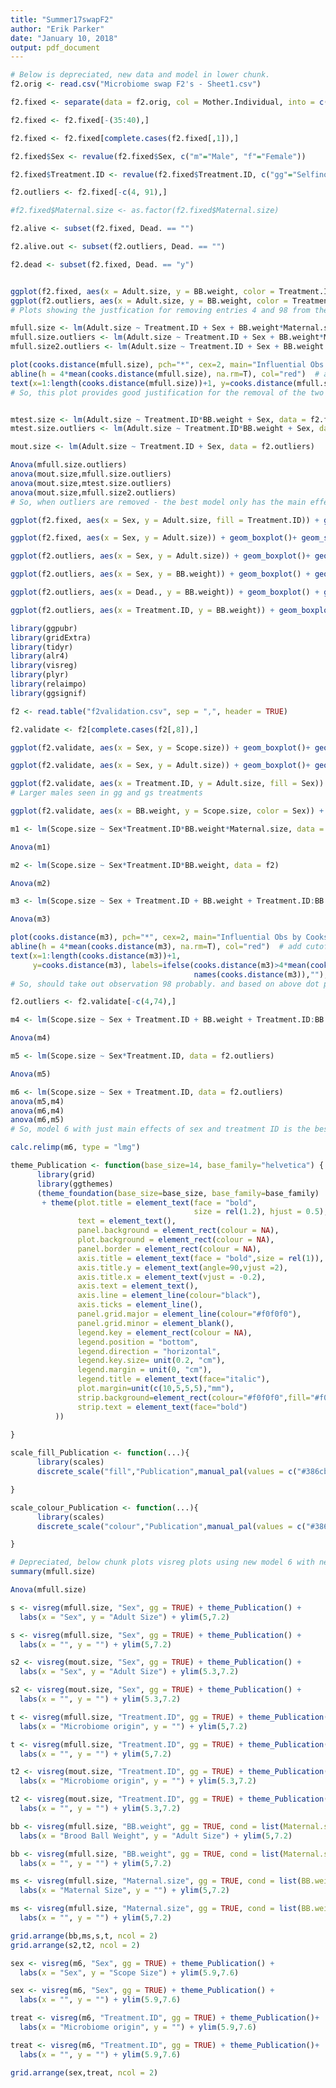 ```yaml
---
title: "Summer17swapF2"
author: "Erik Parker"
date: "January 10, 2018"
output: pdf_document
---
```


```r



# Below is depreciated, new data and model in lower chunk.
f2.orig <- read.csv("Microbiome swap F2's - Sheet1.csv")

f2.fixed <- separate(data = f2.orig, col = Mother.Individual, into = c("mother", "individual"), sep = "\\.")

f2.fixed <- f2.fixed[-(35:40),]

f2.fixed <- f2.fixed[complete.cases(f2.fixed[,1]),]

f2.fixed$Sex <- revalue(f2.fixed$Sex, c("m"="Male", "f"="Female"))

f2.fixed$Treatment.ID <- revalue(f2.fixed$Treatment.ID, c("gg"="Selfinoculated", "gs"="Crossinoculated"))

f2.outliers <- f2.fixed[-c(4, 91),]

#f2.fixed$Maternal.size <- as.factor(f2.fixed$Maternal.size)

f2.alive <- subset(f2.fixed, Dead. == "")

f2.alive.out <- subset(f2.outliers, Dead. == "")

f2.dead <- subset(f2.fixed, Dead. == "y")


ggplot(f2.fixed, aes(x = Adult.size, y = BB.weight, color = Treatment.ID)) + geom_point()
ggplot(f2.outliers, aes(x = Adult.size, y = BB.weight, color = Treatment.ID)) + geom_point()
# Plots showing the justfication for removing entries 4 and 98 from the original data.

mfull.size <- lm(Adult.size ~ Treatment.ID + Sex + BB.weight*Maternal.size, data = f2.fixed)
mfull.size.outliers <- lm(Adult.size ~ Treatment.ID + Sex + BB.weight*Maternal.size, data = f2.outliers)
mfull.size2.outliers <- lm(Adult.size ~ Treatment.ID + Sex + BB.weight + Maternal.size, data = f2.outliers)

plot(cooks.distance(mfull.size), pch="*", cex=2, main="Influential Obs by Cooks distance")  # plot cook's distance
abline(h = 4*mean(cooks.distance(mfull.size), na.rm=T), col="red")  # add cutoff line
text(x=1:length(cooks.distance(mfull.size))+1, y=cooks.distance(mfull.size), labels=ifelse(cooks.distance(mfull.size)>4*mean(cooks.distance(mfull.size), na.rm=T),names(cooks.distance(mfull.size)),""), col="red")  # add labels
# So, this plot provides good justification for the removal of the two outlying values.


mtest.size <- lm(Adult.size ~ Treatment.ID*BB.weight + Sex, data = f2.fixed)
mtest.size.outliers <- lm(Adult.size ~ Treatment.ID*BB.weight + Sex, data = f2.outliers)

mout.size <- lm(Adult.size ~ Treatment.ID + Sex, data = f2.outliers)

Anova(mfull.size.outliers)
anova(mout.size,mfull.size.outliers)
anova(mout.size,mtest.size.outliers)
anova(mout.size,mfull.size2.outliers)
# So, when outliers are removed - the best model only has the main effects of Treatment.ID and Sex.

ggplot(f2.fixed, aes(x = Sex, y = Adult.size, fill = Treatment.ID)) + geom_boxplot()

ggplot(f2.fixed, aes(x = Sex, y = Adult.size)) + geom_boxplot()+ geom_signif(comparisons = list(c("Female","Male")), test = "wilcox.test", map_signif_level = FALSE, textsize = 7, vjust = +0.1) + theme_Publication()

ggplot(f2.outliers, aes(x = Sex, y = Adult.size)) + geom_boxplot()+ geom_signif(comparisons = list(c("Female","Male")), test = "wilcox.test", map_signif_level = FALSE, textsize = 7, vjust = +0.1) + theme_Publication()

ggplot(f2.outliers, aes(x = Sex, y = BB.weight)) + geom_boxplot() + geom_signif(comparisons = list(c("Female","Male")), test = "wilcox.test", map_signif_level = FALSE, textsize = 7, vjust = +0.1) + theme_Publication()

ggplot(f2.outliers, aes(x = Dead., y = BB.weight)) + geom_boxplot() + geom_signif(comparisons = list(c("y","")), test = "wilcox.test", map_signif_level = FALSE, textsize = 7, vjust = +0.1) + theme_Publication()

ggplot(f2.outliers, aes(x = Treatment.ID, y = BB.weight)) + geom_boxplot() + geom_signif(comparisons = list(c("Selfinoculated","Crossinoculated")), test = "wilcox.test", map_signif_level = FALSE, textsize = 7, vjust = +0.1) + theme_Publication()


```

```r
library(ggpubr)
library(gridExtra)
library(tidyr)
library(alr4)
library(visreg)
library(plyr)
library(relaimpo)
library(ggsignif)

f2 <- read.table("f2validation.csv", sep = ",", header = TRUE)

f2.validate <- f2[complete.cases(f2[,8]),]

ggplot(f2.validate, aes(x = Sex, y = Scope.size)) + geom_boxplot()+ geom_signif(comparisons = list(c("m","f")), test = "wilcox.test", map_signif_level = FALSE, textsize = 7, vjust = +0.1)

ggplot(f2.validate, aes(x = Sex, y = Adult.size)) + geom_boxplot()+ geom_signif(comparisons = list(c("m","f")), test = "wilcox.test", map_signif_level = FALSE, textsize = 7, vjust = +0.1)

ggplot(f2.validate, aes(x = Treatment.ID, y = Adult.size, fill = Sex)) + geom_boxplot()
# Larger males seen in gg and gs treatments

ggplot(f2.validate, aes(x = BB.weight, y = Scope.size, color = Sex)) + geom_point()

m1 <- lm(Scope.size ~ Sex*Treatment.ID*BB.weight*Maternal.size, data = f2)

Anova(m1)

m2 <- lm(Scope.size ~ Sex*Treatment.ID*BB.weight, data = f2)

Anova(m2)

m3 <- lm(Scope.size ~ Sex + Treatment.ID + BB.weight + Treatment.ID:BB.weight + Sex:Treatment.ID, data = f2.validate)

Anova(m3)

plot(cooks.distance(m3), pch="*", cex=2, main="Influential Obs by Cooks distance")  # plot cook's distance
abline(h = 4*mean(cooks.distance(m3), na.rm=T), col="red")  # add cutoff line
text(x=1:length(cooks.distance(m3))+1, 
     y=cooks.distance(m3), labels=ifelse(cooks.distance(m3)>4*mean(cooks.distance(m3), na.rm=T),
                                         names(cooks.distance(m3)),""), col="red")  # add labels
# So, should take out observation 98 probably. and based on above dot plot, also want to take out observation 4, the large outlier.

f2.outliers <- f2.validate[-c(4,74),]

m4 <- lm(Scope.size ~ Sex + Treatment.ID + BB.weight + Treatment.ID:BB.weight + Sex:Treatment.ID, data = f2.outliers)

Anova(m4)

m5 <- lm(Scope.size ~ Sex*Treatment.ID, data = f2.outliers)

Anova(m5)

m6 <- lm(Scope.size ~ Sex + Treatment.ID, data = f2.outliers)
anova(m5,m4)
anova(m6,m4)
anova(m6,m5)
# So, model 6 with just main effects of sex and treatment ID is the best.

calc.relimp(m6, type = "lmg")

```

```r

theme_Publication <- function(base_size=14, base_family="helvetica") {
      library(grid)
      library(ggthemes)
      (theme_foundation(base_size=base_size, base_family=base_family)
       + theme(plot.title = element_text(face = "bold",
                                         size = rel(1.2), hjust = 0.5),
               text = element_text(),
               panel.background = element_rect(colour = NA),
               plot.background = element_rect(colour = NA),
               panel.border = element_rect(colour = NA),
               axis.title = element_text(face = "bold",size = rel(1)),
               axis.title.y = element_text(angle=90,vjust =2),
               axis.title.x = element_text(vjust = -0.2),
               axis.text = element_text(), 
               axis.line = element_line(colour="black"),
               axis.ticks = element_line(),
               panel.grid.major = element_line(colour="#f0f0f0"),
               panel.grid.minor = element_blank(),
               legend.key = element_rect(colour = NA),
               legend.position = "bottom",
               legend.direction = "horizontal",
               legend.key.size= unit(0.2, "cm"),
               legend.margin = unit(0, "cm"),
               legend.title = element_text(face="italic"),
               plot.margin=unit(c(10,5,5,5),"mm"),
               strip.background=element_rect(colour="#f0f0f0",fill="#f0f0f0"),
               strip.text = element_text(face="bold")
          ))
      
}

scale_fill_Publication <- function(...){
      library(scales)
      discrete_scale("fill","Publication",manual_pal(values = c("#386cb0","#fdb462","#7fc97f","#ef3b2c","#662506","#a6cee3","#fb9a99","#984ea3","#ffff33")), ...)

}

scale_colour_Publication <- function(...){
      library(scales)
      discrete_scale("colour","Publication",manual_pal(values = c("#386cb0","#fdb462","#7fc97f","#ef3b2c","#662506","#a6cee3","#fb9a99","#984ea3","#ffff33")), ...)

}

```


```r

# Depreciated, below chunk plots visreg plots using new model 6 with new data.
summary(mfull.size)

Anova(mfull.size)

s <- visreg(mfull.size, "Sex", gg = TRUE) + theme_Publication() + 
  labs(x = "Sex", y = "Adult Size") + ylim(5,7.2)

s <- visreg(mfull.size, "Sex", gg = TRUE) + theme_Publication() + 
  labs(x = "", y = "") + ylim(5,7.2)

s2 <- visreg(mout.size, "Sex", gg = TRUE) + theme_Publication() + 
  labs(x = "Sex", y = "Adult Size") + ylim(5.3,7.2)

s2 <- visreg(mout.size, "Sex", gg = TRUE) + theme_Publication() + 
  labs(x = "", y = "") + ylim(5.3,7.2)

t <- visreg(mfull.size, "Treatment.ID", gg = TRUE) + theme_Publication()+ 
  labs(x = "Microbiome origin", y = "") + ylim(5,7.2)

t <- visreg(mfull.size, "Treatment.ID", gg = TRUE) + theme_Publication()+ 
  labs(x = "", y = "") + ylim(5,7.2)

t2 <- visreg(mout.size, "Treatment.ID", gg = TRUE) + theme_Publication()+ 
  labs(x = "Microbiome origin", y = "") + ylim(5.3,7.2)

t2 <- visreg(mout.size, "Treatment.ID", gg = TRUE) + theme_Publication()+ 
  labs(x = "", y = "") + ylim(5.3,7.2)

bb <- visreg(mfull.size, "BB.weight", gg = TRUE, cond = list(Maternal.size = 5.5)) + theme_Publication()+ 
  labs(x = "Brood Ball Weight", y = "Adult Size") + ylim(5,7.2)

bb <- visreg(mfull.size, "BB.weight", gg = TRUE, cond = list(Maternal.size = 5.5)) + theme_Publication()+ 
  labs(x = "", y = "") + ylim(5,7.2)

ms <- visreg(mfull.size, "Maternal.size", gg = TRUE, cond = list(BB.weight = 4.2)) + theme_Publication() + 
  labs(x = "Maternal Size", y = "") + ylim(5,7.2)

ms <- visreg(mfull.size, "Maternal.size", gg = TRUE, cond = list(BB.weight = 4.2)) + theme_Publication() + 
  labs(x = "", y = "") + ylim(5,7.2)

grid.arrange(bb,ms,s,t, ncol = 2)
grid.arrange(s2,t2, ncol = 2)

```

```r

sex <- visreg(m6, "Sex", gg = TRUE) + theme_Publication() + 
  labs(x = "Sex", y = "Scope Size") + ylim(5.9,7.6)

sex <- visreg(m6, "Sex", gg = TRUE) + theme_Publication() + 
  labs(x = "", y = "") + ylim(5.9,7.6)

treat <- visreg(m6, "Treatment.ID", gg = TRUE) + theme_Publication()+ 
  labs(x = "Microbiome origin", y = "") + ylim(5.9,7.6)

treat <- visreg(m6, "Treatment.ID", gg = TRUE) + theme_Publication()+ 
  labs(x = "", y = "") + ylim(5.9,7.6)

grid.arrange(sex,treat, ncol = 2)

```